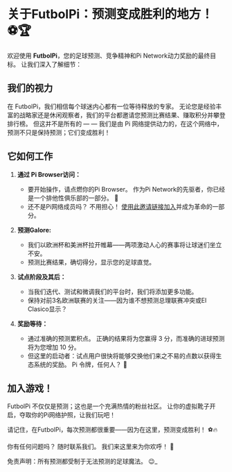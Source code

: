 # 关于FutbolPi：预测变成胜利的地方！ ⚽🏆

欢迎使用 **FutbolPi**，您的足球预测、竞争精神和Pi Network动力奖励的最终目标。 让我们深入了解细节：

## 我们的视力

在 FutbolPi，我们相信每个球迷内心都有一位等待释放的专家。 无论您是经验丰富的战略家还是休闲观察者，我们的平台都邀请您预测比赛结果、赚取积分并攀登排行榜。 但这并不是所有的 — — 我们是由 Pi 网络提供动力的，在这个网络中，预测不只是保持预测；它们变成胜利！

## 它如何工作

1. **通过 Pi Browser访问：**

   - 要开始操作，请点燃你的Pi Browser。 作为Pi Network的先驱者，你已经是一个排他性俱乐部的一部分。 🚀
   - 还不是Pi网络成员吗？ 不用担心！ [使用此邀请链接加入](https://minepi.com/gshawn)并成为革命的一部分。

2. **预测Galore:**

   - 我们以欧洲杯和美洲杯拉开帷幕——两项激动人心的赛事将让球迷们坐立不安。
   - 预测比赛结果，确切得分，显示您的足球直觉。

3. **试点阶段及其后：**

   - 当我们迭代、测试和微调我们的平台时，我们将添加更多功能。
   - 保持对前3名欧洲联赛的关注——因为谁不想预测总理联赛冲突或El Clasico显示？

4. **奖励等待：**
   - 通过准确的预测累积点。 正确的结果将为您赢得 3 分，而准确的进球预测将为您增加 10 分。
   - 但这里的启动者：试点用户很快将能够交换他们来之不易的点数以获得生态系统的奖励。 Pi 令牌，任何人？ 🌟

## 加入游戏！

FutbolPi 不仅仅是预测；这也是一个充满热情的粉丝社区。 让你的虚拟靴子开启，夺取你的Pi网络护照，让我们玩吧！

请记住，在FutbolPi，每次预测都很重要——因为在这里，预测变成胜利！ ⚽🔥

你有任何问题吗？ 随时联系我们。 我们来这里来为你欢呼！ 🙌

免责声明：所有预测都受制于无法预测的足球魔法。 😉\_
